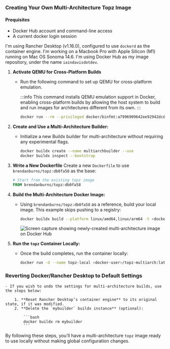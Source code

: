 
### Creating Your Own Multi-Architecture Topz Image
#### Prequisites
* Docker Hub account and command-line access
* A current docker login session

I'm using Rancher Desktop (v1.16.0), configured to use `dockerd` as the container engine. I'm working on a Macbook Pro with Apple Silicon (M1) running on Mac OS Sonoma 14.6. I'm using Docker Hub as my image repository, under the name `iaindavisdotdev`.

1. **Activate QEMU for Cross-Platform Builds**
    <Expandable>
    - Run the following command to set up QEMU for cross-platform emulation.

        :::info
        This command installs QEMU emulation support in Docker, enabling cross-platform builds by allowing the host system to build and run images for architectures different from its own.
        :::

        ```bash
        docker run --rm --privileged docker/binfmt:a7996909642ee92942dcd6cff44b9b95f08dad64
        ```
    </Expandable>

2. **Create and Use a Multi-Architecture Builder:**
    - Initialize a new Buildx builder for multi-architecture without requiring any experimental flags.

        ```bash
        docker buildx create --name multiarchbuilder --use
        docker buildx inspect --bootstrap
        ```

3. **Write a New Dockerfile**
   Create a new `Dockerfile` to use `brendanburns/topz:db0fa58` as the base:
   ~~~dockerfile
   # Start from the existing topz image
   FROM brendanburns/topz:db0fa58
   ~~~

5. **Build the Multi-Architecture Docker Image:**
    - Using `brendanburns/topz:db0fa58` as a reference, build your local image. This example skips pushing to a registry:

        ```bash
        docker buildx build --platform linux/amd64,linux/arm64 -t <docker-user>/topz-multiarch:latest --load .
        ```
        ![Screen capture showing newly-created multi-architecture image on Docker Hub](../../../_resources/image-on-docker.png)


6. **Run the `topz` Container Locally:**
    - Once the build completes, run the container locally:

        ```bash
        docker run -d --name topz-local <docker-user>/topz-multiarch:latest
        ```
    

### Reverting Docker/Rancher Desktop to Default Settings
    - If you wish to undo the settings for multi-architecture builds, use the steps below:

        1. **Reset Rancher Desktop’s container engine** to its original state, if it was modified.
        2. **Delete the `mybuilder` buildx instance** (optional):

            ```bash
            docker buildx rm mybuilder
            ```

By following these steps, you’ll have a multi-architecture `topz` image ready to use locally without making global configuration changes.
